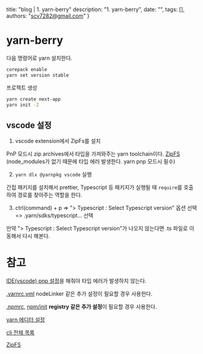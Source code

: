   title: "blog | 1. yarn-berry"
  description: "1. yarn-berry",
  date: "",
  tags: [],
  authors: "scv7282@gmail.com"
}

# yarn-berry

다음 명령어로 yarn 설치한다.

```bash
corepack enable
yarn set version stable
```

프로젝트 생성

```bash
yarn create next-app
yarn init -2
```

## vscode 설정

1. vscode extension에서 ZipFs를 설치

PnP 모드시 zip archives에서 타입을 가져와주는 yarn toolchain이다. [ZipFS](https://marketplace.visualstudio.com/items?itemName=arcanis.vscode-zipfs)
(node_modules가 없기 때문에 타입 에러 발생한다. yarn pnp 모드시 필수)

2. `yarn dlx @yarnpkg vscode` 실행

간접 패키지를 설치해서 prettier, Typescript 등 패키지가 실행될 때 `require`를 호출하여 경로를 찾아주는 역할을 한다.

3. ctrl(command) + p => "> Typescript : Select Typescript version" 옵션 선택 => .yarn/sdks/typescript... 선택

만약 "> Typescript : Select Typescript version"가 나오지 않는다면 .ts 파일로 이동해서 다시 해본다.

# 참고

[IDE(vscode) pnp 설정](https://yarnpkg.com/getting-started/editor-sdks#vscode)을 해줘야 타입 에러가 발생하지 않는다.

[.yarnrc.yml](https://yarnpkg.com/configuration/yarnrc) nodeLinker 같은 추가 설정이 필요할 경우 사용헌다.

[.npmrc](https://docs.npmjs.com/cli/v9/configuring-npm/npmrc), [npm/init](https://github.com/npm/ini) **registry 같은 추가 설정**이 필요할 경우 사용한다.

[yarn 에디터 설정](https://yarnpkg.com/getting-started/editor-sdks)

[cli 전체 목록](https://yarnpkg.com/cli)

[ZipFS](https://marketplace.visualstudio.com/items?itemName=arcanis.vscode-zipfs)
